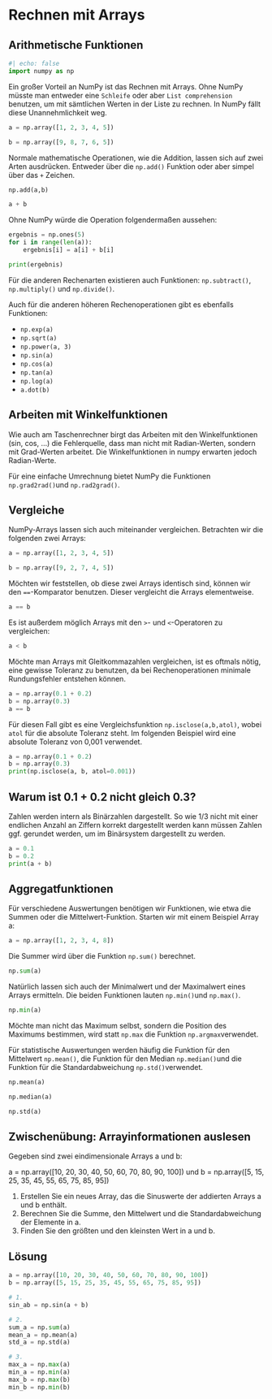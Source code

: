 # Rechnen mit Arrays

## Arithmetische Funktionen

```python
#| echo: false
import numpy as np
```

Ein großer Vorteil an NumPy ist das Rechnen mit Arrays. Ohne NumPy müsste man 
entweder eine `Schleife` oder aber `List comprehension` benutzen, um mit 
sämtlichen Werten in der Liste zu rechnen. In NumPy fällt diese Unannehmlichkeit 
weg.

```python
a = np.array([1, 2, 3, 4, 5])

b = np.array([9, 8, 7, 6, 5])
```

Normale mathematische Operationen, wie die Addition, lassen sich auf zwei Arten 
ausdrücken. Entweder über die `np.add()` Funktion oder aber simpel über das `+` 
Zeichen.

```python
np.add(a,b)
```

```python
a + b
```

Ohne NumPy würde die Operation folgendermaßen aussehen:

```python
ergebnis = np.ones(5)
for i in range(len(a)):
    ergebnis[i] = a[i] + b[i]

print(ergebnis)
```

Für die anderen Rechenarten existieren auch Funktionen: `np.subtract()`, 
`np.multiply()` und `np.divide()`. 

Auch für die anderen höheren Rechenoperationen gibt es ebenfalls Funktionen:

* `np.exp(a)`
* `np.sqrt(a)`
* `np.power(a, 3)`
* `np.sin(a)`
* `np.cos(a)`
* `np.tan(a)`
* `np.log(a)`
* `a.dot(b)`

::: {.callout-warning}

## Arbeiten mit Winkelfunktionen

Wie auch am Taschenrechner birgt das Arbeiten mit den Winkelfunktionen 
(sin, cos, ...) die Fehlerquelle, dass man nicht mit Radian-Werten, sondern mit 
Grad-Werten arbeitet. Die Winkelfunktionen in numpy erwarten jedoch 
Radian-Werte. 

Für eine einfache Umrechnung bietet NumPy die Funktionen `np.grad2rad()`und 
`np.rad2grad()`.

:::

## Vergleiche

NumPy-Arrays lassen sich auch miteinander vergleichen. Betrachten wir die 
folgenden zwei Arrays:

```python
a = np.array([1, 2, 3, 4, 5])

b = np.array([9, 2, 7, 4, 5])
```

Möchten wir feststellen, ob diese zwei Arrays identisch sind, können wir 
den `==`-Komparator benutzen. Dieser vergleicht die Arrays elementweise.

```python
a == b
```

Es ist außerdem möglich Arrays mit den `>`- und `<`-Operatoren zu vergleichen:

```python
a < b
```

Möchte man Arrays mit Gleitkommazahlen vergleichen, ist es oftmals nötig, eine 
gewisse Toleranz zu benutzen, da bei Rechenoperationen minimale Rundungsfehler 
entstehen können. 

```python
a = np.array(0.1 + 0.2)
b = np.array(0.3)
a == b
```

Für diesen Fall gibt es eine Vergleichsfunktion `np.isclose(a,b,atol)`, wobei 
`atol` für die absolute Toleranz steht. Im folgenden Beispiel wird eine absolute 
Toleranz von 0,001 verwendet.

```python
a = np.array(0.1 + 0.2)
b = np.array(0.3)
print(np.isclose(a, b, atol=0.001))
```

::: {.callout-note collapse="true"}

## Warum ist 0.1 + 0.2 nicht gleich 0.3?

Zahlen werden intern als Binärzahlen dargestellt. So wie 1/3 nicht mit einer 
endlichen Anzahl an Ziffern korrekt dargestellt werden kann müssen Zahlen ggf. 
gerundet werden, um im Binärsystem dargestellt zu werden. 

```python
a = 0.1
b = 0.2
print(a + b)
```

:::

## Aggregatfunktionen

Für verschiedene Auswertungen benötigen wir Funktionen, wie etwa die Summen 
oder die Mittelwert-Funktion. Starten wir mit einem Beispiel Array a:

```python
a = np.array([1, 2, 3, 4, 8])
```

Die Summer wird über die Funktion `np.sum()` berechnet.
```python
np.sum(a)
```

Natürlich lassen sich auch der Minimalwert und der Maximalwert eines Arrays 
ermitteln. Die beiden Funktionen lauten `np.min()`und `np.max()`. 

```python
np.min(a)
```

Möchte man nicht das Maximum selbst, sondern die Position des Maximums bestimmen, 
wird statt `np.max` die Funktion `np.argmax`verwendet.

Für statistische Auswertungen werden häufig die Funktion für den Mittelwert 
`np.mean()`, die Funktion für den Median `np.median()`und die Funktion für die 
Standardabweichung `np.std()`verwendet.

```python
np.mean(a)
```

```python
np.median(a)
```

```python
np.std(a)
```

::: {.callout-tip collapse="true"}

## Zwischenübung: Arrayinformationen auslesen

Gegeben sind zwei eindimensionale Arrays a und b:

a = np.array([10, 20, 30, 40, 50, 60, 70, 80, 90, 100]) und 
b = np.array([5, 15, 25, 35, 45, 55, 65, 75, 85, 95])

1. Erstellen Sie ein neues Array, das die Sinuswerte der addierten Arrays a 
und b enthält.
2. Berechnen Sie die Summe, den Mittelwert und die Standardabweichung der 
Elemente in a.
3. Finden Sie den größten und den kleinsten Wert in a und b.


::: {.callout-caution icon="false" collapse="true"}

## Lösung

```python
 
a = np.array([10, 20, 30, 40, 50, 60, 70, 80, 90, 100])
b = np.array([5, 15, 25, 35, 45, 55, 65, 75, 85, 95])

# 1.
sin_ab = np.sin(a + b)

# 2.
sum_a = np.sum(a)
mean_a = np.mean(a)
std_a = np.std(a)

# 3.
max_a = np.max(a)
min_a = np.min(a)
max_b = np.max(b)
min_b = np.min(b)
```

:::

:::
